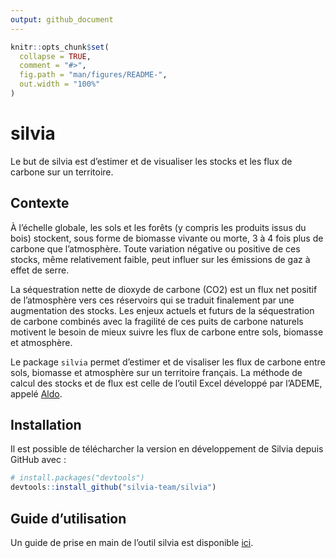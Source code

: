 ```yaml
---
output: github_document
---
```


<!-- README.md is generated from README.Rmd. Please edit that file -->

```r
knitr::opts_chunk$set(
  collapse = TRUE,
  comment = "#>",
  fig.path = "man/figures/README-",
  out.width = "100%"
)
```

# silvia

<!-- badges: start -->
<!-- badges: end -->

Le but de silvia est d'estimer et de visualiser les stocks et les flux de carbone sur un territoire. 

## Contexte 
À l’échelle globale, les sols et les forêts (y compris les produits issus du bois) stockent, sous forme de biomasse vivante ou morte, 3 à 4 fois plus de carbone que l’atmosphère. Toute variation négative ou positive de ces stocks, même relativement faible, peut influer sur les émissions de gaz à effet de serre. 

La séquestration nette de dioxyde de carbone (CO2) est un flux net positif de l’atmosphère vers ces réservoirs qui se traduit finalement par une augmentation des stocks. Les enjeux actuels et futurs de la séquestration de carbone combinés avec la fragilité de ces puits de carbone naturels motivent le besoin de mieux suivre les flux de carbone entre sols, biomasse et atmosphère.

Le package `silvia` permet d'estimer et de visaliser les flux de carbone entre sols, biomasse et atmosphère sur un territoire français. La méthode de calcul des stocks et de flux est celle de l'outil Excel développé par l’ADEME, appelé [Aldo](https://www.territoires-climat.ademe.fr/actualite/loutil-aldo-pour-une-premiere-estimation-de-la-sequestration-carbone-dans-les-sols-et-la-biomasse).

## Installation

Il est possible de télécharcher la version en développement de Silvia depuis GitHub avec : 

``` r
# install.packages("devtools")
devtools::install_github("silvia-team/silvia")
```


## Guide d'utilisation

Un guide de prise en main de l'outil silvia est disponible [ici](https://silvia-team.github.io/silvia/articles/guide_utilisation_silvia.html).
